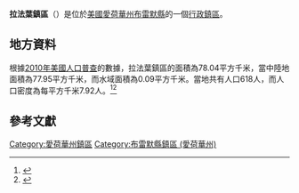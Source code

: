 {{noteTA
|G1=USState
|G2=地名
|G3=Unit
}}
{{Infobox settlement
|official_name            = 拉法葉鎮區
|native_name = Lafayette Township
|settlement_type          = [[行政鎮區|行政鎮區]]
|image_skyline            = 
|imagesize                = 
|image_map                = Map highlighting Lafayette Township, Bremer County, Iowa.svg
|mapsize                  = 250px
|pushpin_map  =USA Iowa
|pushpin_label = 拉法葉鎮區
|pushpin_label_position   = top
|pushpin_map_caption      = 拉法葉鎮區在愛荷華州的位置
|subdivision_type         = [[世界政區索引|國家]]
|subdivision_type1        = [[美国州份|州份]]
|subdivision_type2        = [[愛荷華州行政区划|縣]]
|subdivision_name         = [[美国|美国]]
|subdivision_name1        = [[愛荷華州|愛荷華州]]
|subdivision_name2        = [[布雷默縣_(愛荷華州)|布雷默縣]]
|elevation_ft             = 1007
|elevation_m              = 307
|timezone                 = [[北美中部時區|北美中部時區]]
|area_total_km2           = 78.04
|area_land_km2            = 77.95
|area_water_km2           = 0.09
|area_total_sq_mi         = 
|area_land_sq_mi          = 
|area_water_sq_mi         = 
|population_as_of         = [[2010年美國人口普查|2010]]
|population_footnotes     = 
|population_total         = 618
|population_density_km2   = auto
|population_density_sq_mi = auto
|utc_offset               = -6
|coordinates              = {{coord|42|47|06|N|92|29|13|W|type:city_region:US-AL_source:GNS-enwiki|display=inline,title}}
| coor_pinpoint           = 
| coordinates_footnotes   = 
|timezone_DST             = CDT
|utc_offset_DST           = -5
|postal_code_type         = [[美國郵區編號|郵區編號]]
|postal_code              = 
|area_code                = {{link-en|电话区号515|Area code 515|515}}
|blank_name = [[地名信息系统|GNIS ID]]
|blank_info = 468174
}}
'''拉法葉鎮區'''（{{lang-en|Lafayette Township}}）是位於[[美國|美國]][[愛荷華州|愛荷華州]][[布雷默縣_(愛荷華州)|布雷默縣]]的一個[[行政鎮區|行政鎮區]]。

== 地方資料 ==
根據[[2010年美國人口普查|2010年美國人口普查]]的數據，拉法葉鎮區的面積為78.04平方千米，當中陸地面積為77.95平方千米，而水域面積為0.09平方千米。當地共有人口618人，而人口密度為每平方千米7.92人。<ref name="GR8">{{cite web|url=http://factfinder2.census.gov|publisher=[[美国人口调查局|美国人口调查局]]|accessdate=2011-05-14|title=American FactFinder|archive-date=2013-09-11|archive-url=https://web.archive.org/web/20130911234518/http://factfinder2.census.gov/|dead-url=no}}</ref><ref>{{cite web|url=https://www.citypopulation.de/en/usa/iowa/admin/|title=USA: Iowa (Counties and Townships) - City Population}}</ref>

== 參考文獻 ==
{{reflist}}

{{布雷默縣 (愛荷華州)}}

{{DEFAULTSORT:Lafayette Township}}
[[Category:愛荷華州鎮區|Category:愛荷華州鎮區]]
[[Category:布雷默縣鎮區_(愛荷華州)|Category:布雷默縣鎮區 (愛荷華州)]]

{{Iowa-geo-stub}}